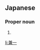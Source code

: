 ==Japanese==
{{ja-kanjitab|けん|いち}}

===Proper noun===
{{ja-pos|けんいち|proper}}

# {{given name|male|lang=ja|sort=けんいち}}

[[li:兼一]]